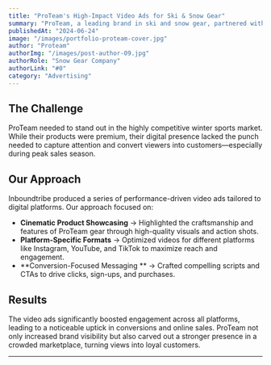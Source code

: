 ```yaml
---
title: "ProTeam's High-Impact Video Ads for Ski & Snow Gear"
summary: "ProTeam, a leading brand in ski and snow gear, partnered with Inboundtribe to create powerful video ads. These ads not only showcased their premium products but also helped boost conversions significantly, driving sales and brand recognition in a competitive market."
publishedAt: "2024-06-24"
image: "/images/portfolio-proteam-cover.jpg"
author: "Proteam"
authorImg: "/images/post-author-09.jpg"
authorRole: "Snow Gear Company"
authorLink: "#0"
category: "Advertising"
---
```



## The Challenge  
ProTeam needed to stand out in the highly competitive winter sports market. While their products were premium, their digital presence lacked the punch needed to capture attention and convert viewers into customers—especially during peak sales season.

## Our Approach  

Inboundtribe produced a series of performance-driven video ads tailored to digital platforms. Our approach focused on:

- **Cinematic Product Showcasing** → Highlighted the craftsmanship and features of ProTeam gear through high-quality visuals and action shots.  
- **Platform-Specific Formats** → Optimized videos for different platforms like Instagram, YouTube, and TikTok to maximize reach and engagement.
- **Conversion-Focused Messaging ** → Crafted compelling scripts and CTAs to drive clicks, sign-ups, and purchases.

## Results  

The video ads significantly boosted engagement across all platforms, leading to a noticeable uptick in conversions and online sales. ProTeam not only increased brand visibility but also carved out a stronger presence in a crowded marketplace, turning views into loyal customers.


---  